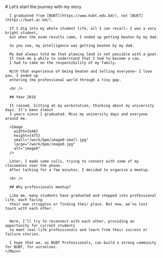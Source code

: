 
<Content>
  <Row center>
    <Main>
      # Let’s start the journey with my story
    
      I graduated from [BUBT](https://www.bubt.edu.bd/), not [BUET](https://buet.ac.bd/).

      If I dig into my whole student life, all I can recall— I was a very bright student, 
      but when the exam results came, I ended up getting beaten by my dad.

      So you see, my intelligence was getting beaten by my dad. 

      My dad always told me that plowing land is not possible with a goat. 
      It took me a while to understand that I had to become a cow.
      I had to take on the responsibility of my family.

      With that experience of being beaten and telling everyone— I love you, I ended up 
      entering the professional world through a tiny gap.

      <br />

      ## Year 2016

      It rained. Sitting at my workstation, thinking about my university days. It’s been almost 
      3 years since I graduated. Miss my university days and everyone around me.

      <Image
        width={640}
        height={475}
        small="/work/bpm/image0-small.jpg"
        large="/work/bpm/image0.jpg"
        alt="image0"
      />

      Later, I made some calls, trying to connect with some of my classmates over the phone. 
      After talking for a few minutes, I decided to organize a meetup.

      <br />

      ## Why professionals meetup?

      Like me, many students have graduated and stepped into professional life, each facing 
      their own struggles or finding their place. But now, we’ve lost touch with each other.


      Here, I’ll try to reconnect with each other, providing an opportunity for current students
      to meet real-life professionals and learn from their success or failure stories.

      I hope that we, as BUBT Professionals, can build a strong community for BUBT, for ourselves.
    </Main>
  </Row>
</Content>
